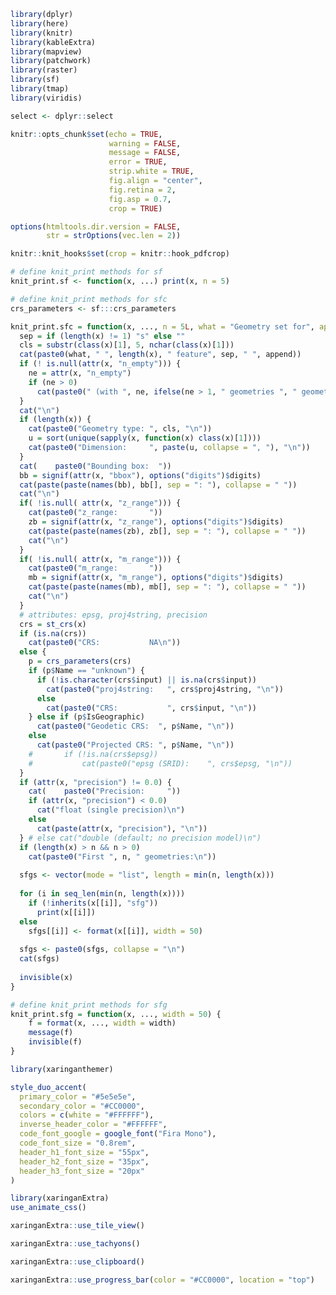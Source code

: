 
```r
library(dplyr)
library(here)
library(knitr)
library(kableExtra)
library(mapview)
library(patchwork)
library(raster)
library(sf)
library(tmap)
library(viridis)
```

```r

select <- dplyr::select

```


<!-- knitr options --->

```r

knitr::opts_chunk$set(echo = TRUE,
                      warning = FALSE,
                      message = FALSE,
                      error = TRUE,
                      strip.white = TRUE,
                      fig.align = "center",
                      fig.retina = 2,
                      fig.asp = 0.7, 
                      crop = TRUE)

options(htmltools.dir.version = FALSE,
        str = strOptions(vec.len = 2))

```

```r
knitr::knit_hooks$set(crop = knitr::hook_pdfcrop)
```

```r

# define knit_print methods for sf
knit_print.sf <- function(x, ...) print(x, n = 5)

```

```r

# define knit_print methods for sfc
crs_parameters <- sf:::crs_parameters

knit_print.sfc = function(x, ..., n = 5L, what = "Geometry set for", append = "") {
  sep = if (length(x) != 1) "s" else ""
  cls = substr(class(x)[1], 5, nchar(class(x)[1]))
  cat(paste0(what, " ", length(x), " feature", sep, " ", append))
  if (! is.null(attr(x, "n_empty"))) {
    ne = attr(x, "n_empty")
    if (ne > 0)
      cat(paste0(" (with ", ne, ifelse(ne > 1, " geometries ", " geometry "), "empty)"))
  }
  cat("\n")
  if (length(x)) {
    cat(paste0("Geometry type: ", cls, "\n"))
    u = sort(unique(sapply(x, function(x) class(x)[1])))
    cat(paste0("Dimension:     ", paste(u, collapse = ", "), "\n"))
  }
  cat(    paste0("Bounding box:  "))
  bb = signif(attr(x, "bbox"), options("digits")$digits)
  cat(paste(paste(names(bb), bb[], sep = ": "), collapse = " "))
  cat("\n")
  if( !is.null( attr(x, "z_range"))) {
    cat(paste0("z_range:       "))
    zb = signif(attr(x, "z_range"), options("digits")$digits)
    cat(paste(paste(names(zb), zb[], sep = ": "), collapse = " "))
    cat("\n")
  }
  if( !is.null( attr(x, "m_range"))) {
    cat(paste0("m_range:       "))
    mb = signif(attr(x, "m_range"), options("digits")$digits)
    cat(paste(paste(names(mb), mb[], sep = ": "), collapse = " "))
    cat("\n")
  }
  # attributes: epsg, proj4string, precision
  crs = st_crs(x)
  if (is.na(crs))
    cat(paste0("CRS:           NA\n"))
  else {
    p = crs_parameters(crs)
    if (p$Name == "unknown") {
      if (!is.character(crs$input) || is.na(crs$input))
        cat(paste0("proj4string:   ", crs$proj4string, "\n"))
      else
        cat(paste0("CRS:           ", crs$input, "\n"))
    } else if (p$IsGeographic)
      cat(paste0("Geodetic CRS:  ", p$Name, "\n"))
    else
      cat(paste0("Projected CRS: ", p$Name, "\n"))
    #		if (!is.na(crs$epsg))
    #			cat(paste0("epsg (SRID):    ", crs$epsg, "\n"))
  }
  if (attr(x, "precision") != 0.0) {
    cat(    paste0("Precision:     "))
    if (attr(x, "precision") < 0.0)
      cat("float (single precision)\n")
    else
      cat(paste(attr(x, "precision"), "\n"))
  } # else cat("double (default; no precision model)\n")
  if (length(x) > n && n > 0)
    cat(paste0("First ", n, " geometries:\n"))
  
  sfgs <- vector(mode = "list", length = min(n, length(x)))
  
  for (i in seq_len(min(n, length(x))))
    if (!inherits(x[[i]], "sfg"))
      print(x[[i]])
  else
    sfgs[[i]] <- format(x[[i]], width = 50)
  
  sfgs <- paste0(sfgs, collapse = "\n")
  cat(sfgs)
  
  invisible(x)
}

```

```r

# define knit_print methods for sfg
knit_print.sfg = function(x, ..., width = 50) {
	f = format(x, ..., width = width)
	message(f)
	invisible(f)
}

```



<!-- xaringanExtra options --->

```r

library(xaringanthemer)

style_duo_accent(
  primary_color = "#5e5e5e",
  secondary_color = "#CC0000",
  colors = c(white = "#FFFFFF"),
  inverse_header_color = "#FFFFFF",
  code_font_google = google_font("Fira Mono"),
  code_font_size = "0.8rem",
  header_h1_font_size = "55px",
  header_h2_font_size = "35px",
  header_h3_font_size = "20px"
)

```

```r
library(xaringanExtra)
use_animate_css()
```

```r
xaringanExtra::use_tile_view()
```

```r
xaringanExtra::use_tachyons()
```

```r
xaringanExtra::use_clipboard()
```

```r
xaringanExtra::use_progress_bar(color = "#CC0000", location = "top")
```

